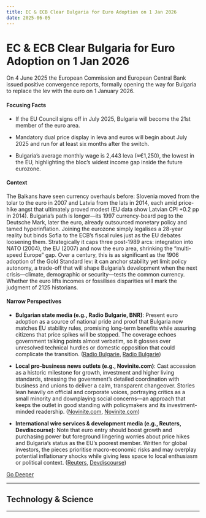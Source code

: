 ```yaml
---
title: EC & ECB Clear Bulgaria for Euro Adoption on 1 Jan 2026
date: 2025-06-05
---
```


# EC & ECB Clear Bulgaria for Euro Adoption on 1 Jan 2026

On 4 June 2025 the European Commission and European Central Bank issued positive convergence reports, formally opening the way for Bulgaria to replace the lev with the euro on 1 January 2026.

#### Focusing Facts

- If the EU Council signs off in July 2025, Bulgaria will become the 21st member of the euro area.

- Mandatory dual price display in leva and euros will begin about July 2025 and run for at least six months after the switch.

- Bulgaria’s average monthly wage is 2,443 leva (≈€1,250), the lowest in the EU, highlighting the bloc’s widest income gap inside the future eurozone.

#### Context

The Balkans have seen currency overhauls before: Slovenia moved from the tolar to the euro in 2007 and Latvia from the lats in 2014, each amid price-hike angst that ultimately proved modest (EU data show Latvian CPI +0.2 pp in 2014). Bulgaria’s path is longer—its 1997 currency-board peg to the Deutsche Mark, later the euro, already outsourced monetary policy and tamed hyperinflation. Joining the eurozone simply legalises a 28-year reality but binds Sofia to the ECB’s fiscal rules just as the EU debates loosening them. Strategically it caps three post-1989 arcs: integration into NATO (2004), the EU (2007) and now the euro area, shrinking the “multi-speed Europe” gap. Over a century, this is as significant as the 1906 adoption of the Gold Standard lev: it can anchor stability yet limit policy autonomy, a trade-off that will shape Bulgaria’s development when the next crisis—climate, demographic or security—tests the common currency. Whether the euro lifts incomes or fossilises disparities will mark the judgment of 2125 historians.

#### Narrow Perspectives

- **Bulgarian state media (e.g., Radio Bulgarie, BNR)**: Present euro adoption as a source of national pride and proof that Bulgaria now matches EU stability rules, promising long-term benefits while assuring citizens that price spikes will be stopped. The coverage echoes government talking points almost verbatim, so it glosses over unresolved technical hurdles or domestic opposition that could complicate the transition. ([Radio Bulgarie](https://bnr.bg/en/post/102166917/the-government-will-work-to-ensure-a-smooth-transition-to-the-euro), [Radio Bulgarie](https://bnr.bg/en/post/102167264/rosen-zhelyazkov-adopting-the-euro-does-not-mean-we-are-abandoning-our-national-currency))

- **Local pro-business news outlets (e.g., Novinite.com)**: Cast accession as a historic milestone for growth, investment and higher living standards, stressing the government’s detailed coordination with business and unions to deliver a calm, transparent changeover. Stories lean heavily on official and corporate voices, portraying critics as a small minority and downplaying social concerns—an approach that keeps the outlet in good standing with policymakers and its investment-minded readership. ([Novinite.com](https://www.novinite.com/articles/232698/Reactions+After+Bulgaria%27s+Eurozone+Approval), [Novinite.com](https://www.novinite.com/articles/232703/Bulgaria%3A+Government%2C+Businesses+and+Unions+Sign+Pact+to+Ensure+Smooth+Euro+Transition))

- **International wire services & development media (e.g., Reuters, Devdiscourse)**: Note that euro entry should boost growth and purchasing power but foreground lingering worries about price hikes and Bulgaria’s status as the EU’s poorest member. Written for global investors, the pieces prioritise macro-economic risks and may overplay potential inflationary shocks while giving less space to local enthusiasm or political context. ([Reuters](https://www.reuters.com/markets/emerging/eurozone-accession-bring-economic-growth-bulgaria-pm-says-2025-06-05/), [Devdiscourse](https://www.devdiscourse.com/article/law-order/3448155-bulgarias-leap-to-eurozone-promises-economic-growth))


[Go Deeper](https://www.perplexity.ai/search?q=EC+%26+ECB+Clear+Bulgaria+for+Euro+Adoption+on+1+Jan+2026)

---

## Technology & Science

---

<a id='pornhub-switches-off-in-france-ahead-of-7-june-age-verification-deadline'></a>
